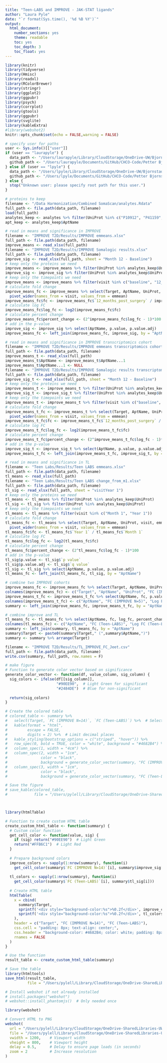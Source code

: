 ```yaml
---
title: "Teen-LABS and IMPROVE - JAK-STAT ligands"
author: "Laura Pyle"
date: "`r format(Sys.time(), '%d %B %Y')`"
output:
  html_document:
    number_sections: yes
    theme: readable
    toc: yes
    toc_depth: 3
    toc_float: yes
---
```


```r
library(knitr)
library(tidyverse)
library(Hmisc)
library(readxl)
library(RColorBrewer)
library(stringr)
library(ggplot2)
library(ggpubr)
library(psych)
library(corrplot)
library(gtools)
library(ggpubr)
library(svglite)
library(kableExtra)
#library(webshot2)
knitr::opts_chunk$set(echo = FALSE,warning = FALSE)

# specify user for paths
user <- Sys.info()[["user"]]
if (user == "laurapyle") {
  data_path <- "/Users/laurapyle/Library/CloudStorage/OneDrive-UW/Bjornstad/Biostatistics Core Shared Drive"
  github_path <- "/Users/laurapyle/Documents/GitHub/CHCO-Code/Petter Bjornstad"
} else if (user == "lpyle") {
  data_path <- "/Users/lpyle/Library/CloudStorage/OneDrive-UW/Bjornstad/Biostatistics Core Shared Drive"
  github_path <- "/Users/lpyle/Documents/GitHub/CHCO-Code/Petter Bjornstad"
} else {
  stop("Unknown user: please specify root path for this user.")
}
```

```r
# proteins to keep
filename <- "/Data Harmonization/Combined SomaScan/analytes.Rdata"
full_path <- file.path(data_path, filename)
load(full_path)
analytes_keep <- analytes %>% filter(UniProt %in% c("P10912", "P41159", "P60568", "P05231", "P29459|P29460", "P29460|Q9NPF7","P01567","P01236"))
apt_keep <- analytes_keep$AptName

# read in means and significance in IMPROVE
filename <- "IMPROVE T2D/Results/IMPROVE emmeans.xlsx"
full_path <- file.path(data_path, filename)
improve_means <- read_xlsx(full_path)
filename <- "IMPROVE T2D/Results/IMPROVE Somalogic results.xlsx"
full_path <- file.path(data_path, filename)
improve_sig <- read_xlsx(full_path, sheet = "Month 12 - Baseline")
# keep only the proteins we need
improve_means <- improve_means %>% filter(UniProt %in% analytes_keep$UniProt)
improve_sig <- improve_sig %>% filter(UniProt %in% analytes_keep$UniProt)
# keep only the timepoints we need
improve_means <- improve_means %>% filter(visit %in% c("baseline", "12_months_post_surgery"))
# calculate fold change
improve_means_fc <- improve_means %>% select(Target, AptName, UniProt, visit, emmean) %>%
  pivot_wider(names_from = visit, values_from = emmean)
improve_means_fc$fc <- improve_means_fc$`12_months_post_surgery` / improve_means_fc$baseline
# calculate log FC
improve_means_fc$log_fc <- log2(improve_means_fc$fc)
# calculate percent change
improve_means_fc$percent_change <- (2^improve_means_fc$log_fc - 1)*100
# add in the p-value
improve_sig <- improve_sig %>% select(AptName, p.value, p.value.adj)
improve_means_fc <- left_join(improve_means_fc, improve_sig, by = "AptName")

# read in means and significance in IMPROVE transcriptomics cohort
filename <- "IMPROVE T2D/Results/IMPROVE emmeans transcriptomics cohort.xlsx"
full_path <- file.path(data_path, filename)
improve_means_t <- read_xlsx(full_path)
improve_means_t$AptName <- improve_means_t$AptName...1
improve_means_t$AptName...1 <- NULL
filename <- "IMPROVE T2D/Results/IMPROVE Somalogic results transcriptomics cohort.xlsx"
full_path <- file.path(data_path, filename)
improve_sig_t <- read_xlsx(full_path, sheet = "Month 12 - Baseline")
# keep only the proteins we need
improve_means_t <- improve_means_t %>% filter(UniProt %in% analytes_keep$UniProt)
improve_sig_t <- improve_sig_t %>% filter(UniProt %in% analytes_keep$UniProt)
# keep only the timepoints we need
improve_means_t <- improve_means_t %>% filter(visit %in% c("baseline", "12_months_post_surgery"))
# calculate fold change
improve_means_t_fc <- improve_means_t %>% select(Target, AptName, UniProt, visit, emmean) %>%
  pivot_wider(names_from = visit, values_from = emmean)
improve_means_t_fc$fc <- improve_means_t_fc$`12_months_post_surgery` / improve_means_t_fc$baseline
# calculate log FC
improve_means_t_fc$log_fc <- log2(improve_means_t_fc$fc)
# calculate percent change
improve_means_t_fc$percent_change <- (2^improve_means_t_fc$log_fc - 1)*100
# add in the p-value
improve_sig_t <- improve_sig_t %>% select(AptName, p.value, p.value.adj)
improve_means_t_fc <- left_join(improve_means_t_fc, improve_sig_t, by = "AptName")

# read in means and significance in TL
filename <- "Teen Labs/Results/Teen LABS emmeans.xlsx"
full_path <- file.path(data_path, filename)
tl_means <- read_xlsx(full_path)
filename <- "Teen Labs/Results/Teen LABS change_from_m1.xlsx"
full_path <- file.path(data_path, filename)
tl_sig <- read_xlsx(full_path, sheet = "visitYear 1")
# keep only the proteins we need
tl_means <- tl_means %>% filter(UniProt %in% analytes_keep$UniProt)
tl_sig <- tl_sig %>% filter(UniProt %in% analytes_keep$UniProt)
# keep only the timepoints we need
tl_means <- tl_means %>% filter(visit %in% c("Month 1", "Year 1"))
# calculate fold change
tl_means_fc <- tl_means %>% select(Target, AptName, UniProt, visit, emmean) %>%
  pivot_wider(names_from = visit, values_from = emmean)
tl_means_fc$fc <- tl_means_fc$`Year 1` / tl_means_fc$`Month 1`
# calculate log FC
tl_means_fc$log_fc <- log2(tl_means_fc$fc)
# calculate percent change
tl_means_fc$percent_change <- (2^tl_means_fc$log_fc - 1)*100
# add in the p-value
tl_sig$p.value <- tl_sig$`p value`
tl_sig$p.value.adj <- tl_sig$`q value`
tl_sig <- tl_sig %>% select(AptName, p.value, p.value.adj)
tl_means_fc <- left_join(tl_means_fc, tl_sig, by = "AptName")

# combine two IMPROVE cohorts
improve_means_fc <- improve_means_fc %>% select(Target, AptName, UniProt, fc, log_fc, percent_change, p.value, p.value.adj)
colnames(improve_means_fc) <- c("Target", "AptName", "UniProt", "FC (IMPROVE N=14)", "Log FC (IMPROVE N=14)", "Percent Change (IMPROVE N=14)", "P-value (IMPROVE N=14)", "Q-value (IMPROVE N=14)")
improve_means_t_fc <- improve_means_t_fc %>% select(AptName, fc, p.value, p.value.adj)
colnames(improve_means_t_fc) <- c("AptName", "FC (IMPROVE N=5)", "Log FC (IMPROVE N=5)", "Percent Change (IMPROVE N=5)", "P-value (IMPROVE N=5)", "Q-value (IMPROVE N=5)")
summary <- left_join(improve_means_fc, improve_means_t_fc, by = "AptName")

# combine improve and TL
tl_means_fc <- tl_means_fc %>% select(AptName, fc, log_fc, percent_change, p.value, p.value.adj)
colnames(tl_means_fc) <- c("AptName", "FC (Teen-LABS)", "Log FC (Teen-LABS)", "Percent Change (Teen-LABS)", "P-value (Teen-LABS)", "Q-value (Teen-LABS)")
summary <- left_join(summary, tl_means_fc, by = "AptName")
summary$Target <- paste0(summary$Target," (",summary$AptName,")")
summary <- summary %>% arrange(Target)

filename <- "IMPROVE T2D/Results/TL_IMPROVE_FC_Jeet.csv"
full_path <- file.path(data_path, filename)
write.csv(summary, full_path, row.names = F)

# make figure
# Function to generate color vector based on significance
generate_color_vector <- function(df, value_column, sig_column) {
  sig_colors <- ifelse(df[[sig_column]], 
                       "#90EE90",  # Light Green for significant
                       "#2484DE")  # Blue for non-significant
  
  return(sig_colors)
}

# Create the colored table
# colored_table <- summary %>%
#   select(Target, `FC (IMPROVE N=14)`, `FC (Teen-LABS)`) %>%  # Select only these columns
#   kable(format = "html", 
#         escape = FALSE, 
#         digits = 2) %>%  # Limit decimal places
#   kable_styling(bootstrap_options = c("striped", "hover")) %>%
#   row_spec(0, bold = TRUE, color = "white", background = "#4682B4") %>%
#   column_spec(1, width = "4cm") %>%
#   column_spec(2, width = "1cm",
#               color = "black", 
#               background = generate_color_vector(summary, "FC (IMPROVE N=14)", "improve_sig")) %>%
#   column_spec(3, width = "1cm",
#               color = "black", 
#               background = generate_color_vector(summary, "FC (Teen-LABS)", "tl_sig"))

# Save the figure
# save_kable(colored_table, 
#            file = "/Users/pylell/Library/CloudStorage/OneDrive-SharedLibraries-UW/Bjornstad/Biostatistics Core Shared Drive/IMPROVE T2D/Results/Figures/TL_IMPROVE_v1.png", density = 600)



library(htmlTable)

# Function to create custom HTML table
create_custom_html_table <- function(summary) {
  # Custom color function
  get_cell_color <- function(value, sig) {
    if (sig) return("#90EE90")  # Light Green
    return("#FFB6C1")  # Light Red
  }
  
  # Prepare background colors
  improve_colors <- sapply(1:nrow(summary), function(i) 
    get_cell_color(summary$`FC (IMPROVE N=14)`[i], summary$improve_sig[i]))
  
  tl_colors <- sapply(1:nrow(summary), function(i) 
    get_cell_color(summary$`FC (Teen-LABS)`[i], summary$tl_sig[i]))
  
  # Create HTML table
  htmlTable(
    x = cbind(
      summary$Target,
      sprintf('<div style="background-color:%s">%0.2f</div>', improve_colors, summary$`FC (IMPROVE N=14)`),
      sprintf('<div style="background-color:%s">%0.2f</div>', tl_colors, summary$`FC (Teen-LABS)`)
    ),
    header = c("Target", "FC (IMPROVE N=14)", "FC (Teen-LABS)"),
    css.cell = "padding: 8px; text-align: center;",
    css.header = "background-color: #4682B4; color: white; padding: 8px;",
    rnames = FALSE
  )
}

# Use the function
result_table <- create_custom_html_table(summary)

# Save the table
library(htmltools)
save_html(result_table, 
          file = "/Users/pylell/Library/CloudStorage/OneDrive-SharedLibraries-UW/Bjornstad/Biostatistics Core Shared Drive/IMPROVE T2D/Results/Figures/TL_IMPROVE.html")

# Install webshot if not already installed
# install.packages("webshot")
# webshot::install_phantomjs()  # Only needed once

library(webshot)

# Convert HTML to PNG
webshot(
  url = "/Users/pylell/Library/CloudStorage/OneDrive-SharedLibraries-UW/Bjornstad/Biostatistics Core Shared Drive/IMPROVE T2D/Results/Figures/TL_IMPROVE.html",
  file = "/Users/pylell/Library/CloudStorage/OneDrive-SharedLibraries-UW/Bjornstad/Biostatistics Core Shared Drive/IMPROVE T2D/Results/Figures/TL_IMPROVE_v2.png",
  vwidth = 1200,    # Viewport width
  vheight = 800,    # Viewport height
  delay = 0.5,      # Delay to ensure page loads (in seconds)
  zoom = 2          # Increase resolution
)
```
